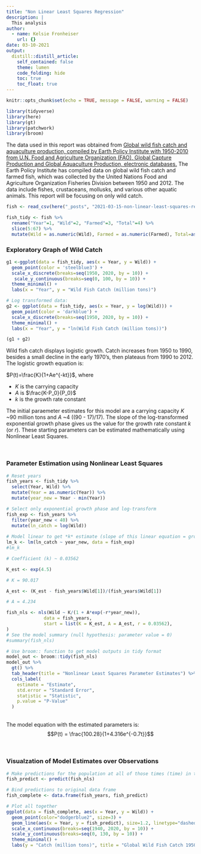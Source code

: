 ```yaml
---
title: "Non Linear Least Squares Regression"
description: |
  This analysis 
author:
  - name: Kelsie Fronheiser
    url: {}
date: 03-10-2021
output:
  distill::distill_article:
    self_contained: false
    theme: lumen
    code_folding: hide
    toc: true
    toc_float: true
---
```



```r
knitr::opts_chunk$set(echo = TRUE, message = FALSE, warning = FALSE)

library(tidyverse)
library(here)
library(gt)
library(patchwork)
library(broom)
```
The data used in this report was obtained from [Global wild fish catch and aquaculture production, compiled by Earth Policy Institute with 1950-2010 from U.N. Food and Agriculture Organization (FAO), Global Capture Production and Global Aquaculture Production, electronic databases.](http://www.fao.org/fishery/topic/16140/en) The Earth Policy Institute has compiled data on global wild fish catch and farmed fish, which was collected by the United Nations Food and Agriculture Organization Fisheries Division between 1950 and 2012. The data include fishes, crustaceans, mollusks, and various other aquatic animals. This report will be focusing on only wild catch.

```r
fish <- read_csv(here("_posts", "2021-03-15-non-linear-least-squares-regression", "fish_catch.csv"))

fish_tidy <- fish %>% 
  rename("Year"=1, "Wild"=2, "Farmed"=3, "Total"=4) %>% 
  slice(5:67) %>% 
  mutate(Wild = as.numeric(Wild), Farmed = as.numeric(Farmed), Total=as.numeric(Total))
```

### Exploratory Graph of Wild Catch
```r
g1 <-ggplot(data = fish_tidy, aes(x = Year, y = Wild)) +
  geom_point(color = 'steelblue3') +
  scale_x_discrete(breaks=seq(1950, 2020, by = 10)) +
   scale_y_continuous(breaks=seq(0, 100, by = 10)) +
  theme_minimal() +
  labs(x = "Year", y = "Wild Fish Catch (million tons)")

# Log transformed data:
g2 <- ggplot(data = fish_tidy, aes(x = Year, y = log(Wild))) +
  geom_point(color = 'darkblue') +
  scale_x_discrete(breaks=seq(1950, 2020, by = 10)) +
  theme_minimal() +
  labs(x = "Year", y = "ln(Wild Fish Catch (million tons))")

(g1 + g2)
```

Wild fish catch displays logistic growth. Catch increases from 1950 to 1990, besides a small decline in the early 1970's, then plateaus from 1990 to 2012. The logistic growth equation is:

$P(t)=\frac{K}{1+Ae^{-kt}}$, where

- $K$ is the carrying capacity
- $A$ is $\frac{K-P_0}{P_0}$
- $k$ is the growth rate constant

The initial paraemeter estimates for this model are a carrying capacity *K* ~90 million tons and *A* ~4 ((90 - 17)/17). The slope of the log-transformed exponential growth phase gives us the value for the growth rate constant *k* (or *r*). These starting parameters can be estimated mathematically using Nonlinear Least Squares. 

<br>  

### Parameter Estimation using Nonlinear Least Squares
```r
# Reset years
fish_years <- fish_tidy %>% 
  select(Year, Wild) %>%
  mutate(Year = as.numeric(Year)) %>%  
  mutate(year_new = Year - min(Year))

# Select only exponential growth phase and log-transform
fish_exp <- fish_years %>% 
  filter(year_new < 40) %>% 
  mutate(ln_catch = log(Wild))
  
# Model linear to get *k* estimate (slope of this linear equation = growth rate constant)
lm_k <- lm(ln_catch ~ year_new, data = fish_exp)
#lm_k

# Coefficient (k) ~ 0.03562

K_est <- exp(4.5)

# K = 90.017

A_est <- (K_est - fish_years$Wild[1])/(fish_years$Wild[1])

# A = 4.234

fish_nls <- nls(Wild ~ K/(1 + A*exp(-r*year_new)),
              data = fish_years,
              start = list(K = K_est, A = A_est, r = 0.03562),
)
# See the model summary (null hypothesis: parameter value = 0)
#summary(fish_nls)

# Use broom:: function to get model outputs in tidy format 
model_out <- broom::tidy(fish_nls)
model_out %>% 
  gt() %>% 
  tab_header(title = "Nonlinear Least Squares Parameter Estimates") %>% 
  cols_label(
    estimate = "Estimate",
    std.error = "Standard Error",
    statistic = "Statistic",
    p.value = "P-Value"
  )
```
<br>
The model equation with the estimated parameters is:
$$P(t) = \frac{100.28}{1+4.316e^{-0.7t}}$$


<br>  

### Visualzation of Model Estimates over Observations
```r
# Make predictions for the population at all of those times (time) in the original df 
fish_predict <- predict(fish_nls)

# Bind predictions to original data frame
fish_complete <- data.frame(fish_years, fish_predict)

# Plot all together
ggplot(data = fish_complete, aes(x = Year, y = Wild)) +
  geom_point(color="dodgerblue2", size=3) +
  geom_line(aes(x = Year, y = fish_predict), size=1.2, linetype="dashed") +
  scale_x_continuous(breaks=seq(1940, 2020, by = 10)) +
  scale_y_continuous(breaks=seq(0, 130, by = 10)) +
  theme_minimal() +
  labs(y = "Catch (million tons)", title = "Global Wild Fish Catch 1950-2012", subtitle = "Original Observations & Model Trend Line using NLS")
```





